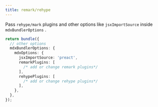 ```yaml
---
title: remark/rehype
---
```


Pass `rehype/mark` plugins and other options like `jsxImportSource` inside `mdxBundlerOptions` .

```ts {5,7,10} showLineNumbers
return bundle({
  // other options
  mdxBundlerOptions: {
    mdxOptions: {
      jsxImportSource: 'preact',
      remarkPlugins: [
        /* add or change remark plugins*/
      ],
      rehypePlugins: [
        /* add or change rehype plugins*/
      ],
    },
  },
});
```
